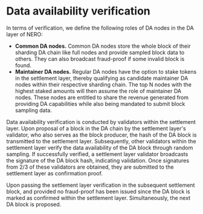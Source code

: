 # Data availability verification

In terms of verification, we define the following roles of DA nodes in the DA layer of NERO:
* **Common DA nodes.** Common DA nodes store the whole block of their sharding DA chain like full nodes and provide sampled block data to others. They can also broadcast fraud-proof if some invalid block is found.
* **Maintainer DA nodes.** Regular DA nodes have the option to stake tokens in the settlement layer, thereby qualifying as candidate maintainer DA nodes within their respective sharding chain. The top N nodes with the highest staked amounts will then assume the role of maintainer DA nodes. These nodes are entitled to share the revenue generated from providing DA capabilities while also being mandated to submit block sampling data.

Data availability verification is conducted by validators within the settlement layer. Upon proposal of a block in the DA chain by the settlement layer's validator, who also serves as the block producer, the hash of the DA block is transmitted to the settlement layer. Subsequently, other validators within the settlement layer verify the data availability of the DA block through random sampling. If successfully verified, a settlement layer validator broadcasts the signature of the DA block hash, indicating validation. Once signatures from 2/3 of these validators are obtained, they are submitted to the settlement layer as confirmation proof.

Upon passing the settlement layer verification in the subsequent settlement block, and provided no fraud-proof has been issued since the DA block is marked as confirmed within the settlement layer. Simultaneously, the next DA block is proposed.